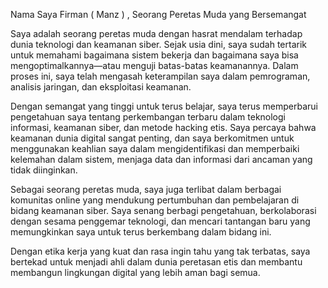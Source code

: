 
<BaseLayout title="Manz">

Nama Saya Firman ( Manz ) , Seorang Peretas Muda yang Bersemangat

Saya adalah seorang peretas muda dengan hasrat mendalam terhadap dunia teknologi dan keamanan siber. Sejak usia dini, saya sudah tertarik untuk memahami bagaimana sistem bekerja dan bagaimana saya bisa mengoptimalkannya—atau menguji batas-batas keamanannya. Dalam proses ini, saya telah mengasah keterampilan saya dalam pemrograman, analisis jaringan, dan eksploitasi keamanan.

Dengan semangat yang tinggi untuk terus belajar, saya terus memperbarui pengetahuan saya tentang perkembangan terbaru dalam teknologi informasi, keamanan siber, dan metode hacking etis. Saya percaya bahwa keamanan dunia digital sangat penting, dan saya berkomitmen untuk menggunakan keahlian saya dalam mengidentifikasi dan memperbaiki kelemahan dalam sistem, menjaga data dan informasi dari ancaman yang tidak diinginkan.

Sebagai seorang peretas muda, saya juga terlibat dalam berbagai komunitas online yang mendukung pertumbuhan dan pembelajaran di bidang keamanan siber. Saya senang berbagi pengetahuan, berkolaborasi dengan sesama penggemar teknologi, dan mencari tantangan baru yang memungkinkan saya untuk terus berkembang dalam bidang ini.

Dengan etika kerja yang kuat dan rasa ingin tahu yang tak terbatas, saya bertekad untuk menjadi ahli dalam dunia peretasan etis dan membantu membangun lingkungan digital yang lebih aman bagi semua.

</BaseLayout>

